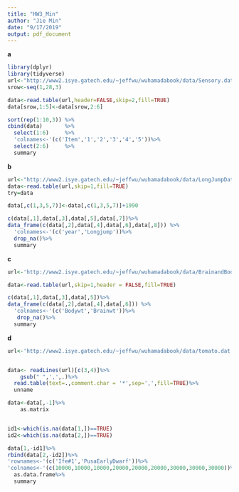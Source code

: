 ```yaml
---
title: "HW3_Min"
author: "Jie Min"
date: "9/17/2019"
output: pdf_document
---
```


**a**

```r
library(dplyr)
library(tidyverse)
url<-"http://www2.isye.gatech.edu/~jeffwu/wuhamadabook/data/Sensory.dat"
srow<-seq(1,28,3)

data<-read.table(url,header=FALSE,skip=2,fill=TRUE)
data[srow,1:5]<-data[srow,2:6]

sort(rep(1:10,3)) %>%
cbind(data)       %>%
  select(1:6)     %>%
  'colnames<-'(c('Item','1','2','3','4','5'))%>%
  select(2:6)     %>%
  summary
```

**b**
```r
url<-"http://www2.isye.gatech.edu/~jeffwu/wuhamadabook/data/LongJumpData.dat"
data<-read.table(url,skip=1,fill=TRUE) 
try=data

data[,c(1,3,5,7)]<-data[,c(1,3,5,7)]+1990

c(data[,1],data[,3],data[,5],data[,7])%>%
data_frame(c(data[,2],data[,4],data[,6],data[,8])) %>%
  'colnames<-'(c('year','Longjump'))%>%
  drop_na()%>%
  summary

```

**c**
```r
url<-'http://www2.isye.gatech.edu/~jeffwu/wuhamadabook/data/BrainandBodyWeight.dat'

data<-read.table(url,skip=1,header = FALSE,fill=TRUE)

c(data[,1],data[,3],data[,5])%>%
data_frame(c(data[,2],data[,4],data[,6])) %>%
  'colnames<-'(c('Bodywt','Brainwt'))%>%
   drop_na()%>%
  summary


```

**d**

```r
url<-'http://www2.isye.gatech.edu/~jeffwu/wuhamadabook/data/tomato.dat'


data<- readLines(url)[c(3,4)]%>%
    gsub(" ",',',.)%>%
  read.table(text=.,comment.char = '*',sep=',',fill=TRUE)%>%
  unname

data<-data[,-1]%>%
    as.matrix


id1<-which(is.na(data[1,])==TRUE)
id2<-which(is.na(data[2,])==TRUE)

data[1,-id1]%>%
rbind(data[2,-id2])%>% 
'rownames<-'(c('Ife#1','PusaEarlyDwarf'))%>%
'colnames<-'(c(10000,10000,10000,20000,20000,20000,30000,30000,30000))%>%
  as.data.frame%>%
  summary


```

